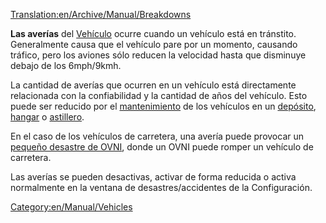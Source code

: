 [[Translation:en/Archive/Manual/Breakdowns]]

'''Las averías''' del [[es/Manual/Vehículos|Vehículo]] ocurre cuando un vehículo está en tránstito. Generalmente causa que el vehículo pare por un momento, causando tráfico, pero los aviones sólo reducen la velocidad hasta que disminuye debajo de los 6mph/9kmh.

La cantidad de averías que ocurren en un vehículo está directamente relacionada con la confiabilidad y la cantidad de años del vehículo. Esto puede ser reducido por el [[es/Manual/Mantenimiento|mantenimiento]] de los vehículos en un [[es/Manual/Depósitos|depósito]], [[es/Manual/Depósitos|hangar]] o [[es/Manual/Construir astilleros|astillero]].

En el caso de los vehículos de carretera, una avería puede provocar un [[es/Manual/Desastres|pequeño desastre de OVNI]], donde un OVNI puede romper un vehículo de carretera.

Las averías se pueden desactivas, activar de forma reducida o activa normalmente en la ventana de desastres/accidentes de la Configuración.
[[Category:en/Manual/Vehicles]]